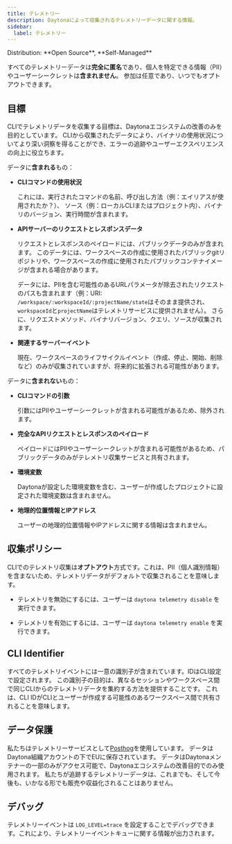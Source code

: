 ```yaml
---
title: テレメトリー
description: Daytonaによって収集されるテレメトリーデータに関する情報。
sidebar:
  label: テレメトリー
---
```



<Label>
  Distribution: **Open Source**, **Self-Managed**
</Label>

すべてのテレメトリーデータは**完全に匿名**であり、個人を特定できる情報（PII）やユーザーシークレットは**含まれません**。
参加は任意であり、いつでもオプトアウトできます。

## 目標

CLIでテレメトリデータを収集する目標は、Daytonaエコシステムの改善のみを目的としています。
CLIから収集されたデータにより、バイナリの使用状況についてより深い洞察を得ることができ、エラーの追跡やユーザーエクスペリエンスの向上に役立ちます。

データに**含まれる**もの：

- **CLIコマンドの使用状況**

  これには、実行されたコマンドの名前、呼び出し方法（例：エイリアスが使用されたか？）、
  ソース（例：ローカルCLIまたはプロジェクト内）、バイナリのバージョン、実行時間が含まれます。

- **APIサーバーのリクエストとレスポンスデータ**

  リクエストとレスポンスのペイロードには、パブリックデータのみが含まれます。
  このデータには、ワークスペースの作成に使用されたパブリックgitリポジトリや、ワークスペースの作成に使用されたパブリックコンテナイメージが含まれる場合があります。

  データには、PIIを含む可能性のあるURLパラメータが除去されたリクエストのパスも含まれます（例：URI: `/workspace/:workspaceId/:projectName/state`はそのまま提供され、
  `workspaceId`と`projectName`はテレメトリサービスに提供されません）。
  さらに、リクエストメソッド、バイナリバージョン、クエリ、ソースが収集されます。

- **関連するサーバーイベント**

  現在、ワークスペースのライフサイクルイベント（作成、停止、開始、削除など）のみが収集されていますが、将来的に拡張される可能性があります。

データに**含まれない**もの：

- **CLIコマンドの引数**

  引数にはPIIやユーザーシークレットが含まれる可能性があるため、除外されます。

- **完全なAPIリクエストとレスポンスのペイロード**

  ペイロードにはPIIやユーザーシークレットが含まれる可能性があるため、パブリックデータのみがテレメトリ収集サービスと共有されます。

- **環境変数**

  Daytonaが設定した環境変数を含む、ユーザーが作成したプロジェクトに設定された環境変数は含まれません。

- **地理的位置情報とIPアドレス**

  ユーザーの地理的位置情報やIPアドレスに関する情報は含まれません。

## 収集ポリシー

CLIでのテレメトリ収集は**オプトアウト**方式です。これは、PII（個人識別情報）を含まないため、テレメトリデータがデフォルトで収集されることを意味します。

- テレメトリを無効にするには、ユーザーは `daytona telemetry disable` を実行できます。

- テレメトリを有効にするには、ユーザーは `daytona telemetry enable` を実行できます。

## CLI Identifier

すべてのテレメトリイベントには一意の識別子が含まれています。IDはCLI設定で設定されます。
この識別子の目的は、異なるセッションやワークスペース間で同じCLIからのテレメトリデータを集約する方法を提供することです。
これは、CLI IDがCLIとユーザーが作成する可能性のあるワークスペース間で共有されることを意味します。

## データ保護

私たちはテレメトリーサービスとして<a href="https://posthog.com/" target="_blank">Posthog</a>を使用しています。
データはDaytona組織アカウントの下でEUに保存されています。
データはDaytonaメンテナーの一部のみがアクセス可能で、Daytonaエコシステムの改善目的でのみ使用されます。
私たちが追跡するテレメトリーデータは、これまでも、そして今後も、いかなる形でも販売や収益化されることはありません。

## デバッグ

テレメトリーイベントは `LOG_LEVEL=trace` を設定することでデバッグできます。これにより、テレメトリーイベントキューに関する情報が出力されます。
